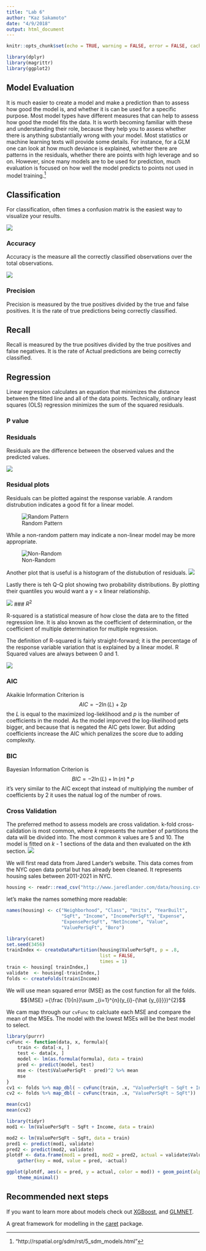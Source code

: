 ```yaml
---
title: "Lab 6"
author: "Kaz Sakamoto"
date: "4/9/2018"
output: html_document
---
```

    
```r
knitr::opts_chunk$set(echo = TRUE, warning = FALSE, error = FALSE, cache = TRUE, message = FALSE)
```
```r
library(dplyr)
library(magrittr)
library(ggplot2)
```

## Model Evaluation

It is much easier to create a model and make a prediction than to assess how good the model is, and whether it is can be used for a specific purpose. Most model types have different measures that can help to assess how good the model fits the data. It is worth becoming familiar with these and understanding their role, because they help you to assess whether there is anything substantially wrong with your model. Most statistics or machine learning texts will provide some details. For instance, for a GLM one can look at how much deviance is explained, whether there are patterns in the residuals, whether there are points with high leverage and so on. However, since many models are to be used for prediction, much evaluation is focused on how well the model predicts to points not used in model training.[^1]


## Classification

For classification, often times a confusion matrix is the easiest way to visualize your results.

![](https://i.stack.imgur.com/OW5Lt.jpg)

### Accuracy

Accuracy is the measure all the correctly classified observations over the total observations.

![](https://upload.wikimedia.org/wikipedia/commons/thumb/2/26/Precisionrecall.svg/350px-Precisionrecall.svg.png)

### Precision

Precision is measured by the true positives divided by the true and false positives. It is the rate of true predictions being correctly classified.

## Recall 

Recall is measured by the true positives divided by the true positives and false negatives. It is the rate of Actual predictions are being correctly classified.

## Regression

Linear regression calculates an equation that minimizes the distance between the fitted line and all of the data points. Technically, ordinary least squares (OLS) regression minimizes the sum of the squared residuals.

### P value

### Residuals

Residuals are the difference between the observed values and the predicted values.

![](https://www.unc.edu/~nielsen/soci708/m15/m15010.gif)

### Residual plots

Residuals can be plotted against the response variable. A random distrubution indicates a good fit for a linear model.

![Random Pattern](http://stattrek.com/img/Sp16.gif)

While a non-random pattern may indicate a non-linear model may be more appropriate.

![Non-Random](http://stattrek.com/img/Sp17.gif)

Another plot that is useful is a histogram of the distubution of residuals. 
![](https://www.itl.nist.gov/div898/handbook/pri/section2/gifs/reshist.gif)

Lastly there is teh Q-Q plot showing two probability distributions. By plotting their quantiles you would want a y = x linear relationship.

![](https://upload.wikimedia.org/wikipedia/commons/thumb/0/08/Normal_normal_qq.svg/300px-Normal_normal_qq.svg.png)
### $R^{2}$ 

R-squared is a statistical measure of how close the data are to the fitted regression line. It is also known as the coefficient of determination, or the coefficient of multiple determination for multiple regression.

The definition of R-squared is fairly straight-forward; it is the percentage of the response variable variation that is explained by a linear model. R Squared values are always between 0 and 1.

![](https://upload.wikimedia.org/wikipedia/commons/thumb/8/86/Coefficient_of_Determination.svg/800px-Coefficient_of_Determination.svg.png)


### AIC

Akaikie Information Criterion is
$${AIC} =-2\ln( {L}) + 2p$$
the ${L}$  is equal to the maximized log-lieklihood and *p* is the number of coefficients in the model. As the model imporved the log-likelihood gets bigger, and because that is negated the AIC gets lower. But adding coefficients increase the AIC which penalizes the score due to adding complexity.

### BIC

Bayesian Information Criterion is
$${BIC} = -2\ln({L}) + \ln(n) * p$$ it's very similar to the AIC except that instead of multiplying the number of coefficients by 2 it uses the natual log of the number of rows. 

### Cross Validation

The preferred method to assess models are cross validation.  k-fold cross-calidation is most common, where *k* represents the number of partitions the data will be divided into. The most common *k* values are 5 and 10. The model is fitted on *k* - 1 sections of the data and then evaluated on the *k*th section. 
![](images/CV.gif)

We will first read data from Jared Lander's website. This data comes from the NYC open data portal
but has already been cleaned. It represents housing sales between 2011-2021 in NYC. 

```r
housing <- readr::read_csv("http://www.jaredlander.com/data/housing.csv")
```

let's make the names something more readable:

```r
names(housing) <- c("Neighborhood", "Class", "Units", "YearBuilt",
                    "SqFt", "Income", "IncomePerSqFt", "Expense",
                    "ExpensePerSqFt", "NetIncome", "Value", 
                    "ValuePerSqFt", "Boro")
```

```r
library(caret)
set.seed(3456)
trainIndex <- createDataPartition(housing$ValuePerSqFt, p = .8, 
                                  list = FALSE, 
                                  times = 1)
train <- housing[ trainIndex,]
validate  <- housing[-trainIndex,]
folds <- createFolds(train$Income)
```

We will use mean squared error (MSE) as the cost function for all the folds. $${MSE} ={\frac {1}{n}}\sum _{i=1}^{n}(y_{i}-{\hat {y_{i}}})^{2}$$ 

We cam map through our `cvFunc` to calcluate each MSE and compare the mean of the MSEs. The model with the lowest
MSEs will be the best model to select.

```r
library(purrr)
cvFunc <- function(data, x, formula){
    train <- data[-x, ]
    test <- data[x, ]
    model <- lm(as.formula(formula), data = train)
    pred <- predict(model, test)
    mse <- (test$ValuePerSqFt - pred)^2 %>% mean
    mse
}
cv1 <- folds %>% map_dbl( ~ cvFunc(train, .x, "ValuePerSqFt ~ SqFt + Income"))
cv2 <- folds %>% map_dbl( ~ cvFunc(train, .x, "ValuePerSqFt ~ SqFt"))

mean(cv1)
mean(cv2)
```

```r
library(tidyr)
mod1 <- lm(ValuePerSqFt ~ SqFt + Income, data = train)

mod2 <- lm(ValuePerSqFt ~ SqFt, data = train)
pred1 <- predict(mod1, validate)
pred2 <- predict(mod2, validate)
plotdf <- data.frame(mod1 = pred1, mod2 = pred2, actual = validate$ValuePerSqFt) %>% 
    gather(key = mod, value = pred, -actual)

```

```r
ggplot(plotdf, aes(x = pred, y = actual, color = mod)) + geom_point(alpha = 1/2, shape = 1) + 
    theme_minimal()
```

## Recommended next steps

If you want to learn more about models check out [XGBoost](http://xgboost.readthedocs.io/en/latest/model.html), and [GLMNET](https://web.stanford.edu/~hastie/glmnet/glmnet_alpha.html).

A great framework for modelling in the [caret](http://topepo.github.io/caret/index.html) package. 


[^1]: "http://rspatial.org/sdm/rst/5_sdm_models.html" 